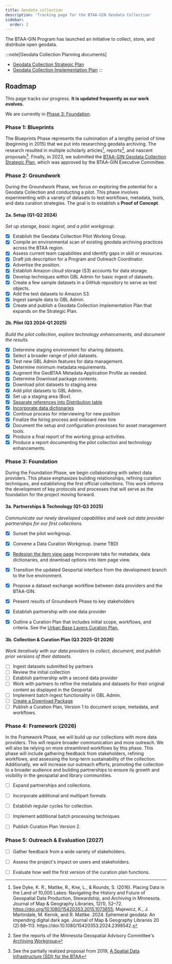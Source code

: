 ```yaml
---
title: Geodata collection
description: 'Tracking page for the BTAA-GIN Geodata Collection'
sidebar:
  order: 2
---
```


The BTAA-GIN Program has launched an initiative to collect, store, and distribute open geodata.

:::note[Geodata Collection Planning documents]
- [Geodata Collection Strategic Plan](../../library/geodata-collection-strategic-plan/)
- [Geodata Collection Implementation Plan](../../library/implementation-plan/)
:::

## Roadmap

This page tracks our progress. **It is updated frequently as our work evolves.**

We are currently in [Phase 3: Foundation](#phase-3-foundation).


### <Icon name="approve-check-circle" class='inline-icon'/>  Phase 1: Blueprints

The Blueprints Phase represents the culmination of a lengthy period of time (beginning in 2015) that we put into researching geodata archiving. The research resulted in multiple scholarly articles[^1], reports[^2], and nascent proposals[^3].  Finally, in 2023, we submitted the [BTAA-GIN Geodata Collection Strategic Plan](../../library/geodata-collection-strategic-plan/), which was approved by the BTAA-GIN Executive Committee.

[^1]: See Dyke, K. R., Mattke, R., Kne, L., & Rounds, S. (2016). Placing Data in the Land of 10,000 Lakes: Navigating the History and Future of Geospatial Data Production, Stewardship, and Archiving in Minnesota. Journal of Map & Geography Libraries, 12(1), 52–72. https://doi.org/10.1080/15420353.2015.1073655; Majewicz, K., J. Martindale, M. Kernik, and R. Mattke. 2024. Ephemeral geodata: An impending digital dark age. Journal of Map & Geography Libraries 20 (2):88–113. https://doi:10.1080/15420353.2024.2398542.
[^2]: See the reports of the Minnesota Geospatial Advisory Committee's [Archiving Workgroup](https://www.mngeo.state.mn.us/workgroup/archiving/index.html)
[^3]: See the partially realized proposal from 2019, [A Spatial Data Infrastructure (SDI) for the BTAA](../../library/btaa-sdi-2019/)


### <Icon name="approve-check-circle" class='inline-icon'/>  Phase 2: Groundwork

During the Groundwork Phase, we focus on exploring the potential for a Geodata Collection and conducting a pilot. This phase involves experimenting with a variety of datasets to test workflows, metadata, tools, and data curation strategies. The goal is to establish a **Proof of Concept**.

#### 2a. Setup (Q1-Q2 2024)

_Set up storage, basic ingest, and a pilot workgroup._

- [x] Establish the Geodata Collection Pilot Working Group.
- [x] Compile an environmental scan of existing geodata archiving practices across the BTAA region.
- [x] Assess current team capabilities and identify gaps in skill or resources.
- [x] Draft job description for a Program and Outreach Coordinator.
- [x] Advertise the position.
- [x] Establish Amazon cloud storage (S3) accounts for data storage.
- [x] Develop techniques within GBL Admin for basic ingest of datasets.
- [x] Create a few sample datasets in a GitHub repository to serve as test objects.
- [x] Add the test datasets to Amazon S3.
- [x] Ingest sample data to GBL Admin.
- [x] Create and publish a Geodata Collection Implementation Plan that expands on the Strategic Plan.

#### 2b. Pilot (Q3 2024-Q1 2025)

_Build the pilot collection, explore technology enhancements, and document the results._

- [x] Determine staging environment for sharing datasets.
- [x] Select a broader range of pilot datasets.
- [x] Test new GBL Admin features for data management.
- [x] Determine minimum metadata requirements.
- [x] Augment the GeoBTAA Metadata Application Profile as needed.
- [x] Determine Download package contents. 
- [x] Download pilot datasets to staging area
- [x] Add pilot datasets to GBL Admin.
- [x] Set up a staging area (Box).
- [x] [Separate references into Distribution table](https://github.com/geobtaa/geoblacklight_admin/milestone/2)
- [x] [Incorporate data dictionaries](https://github.com/geobtaa/geoblacklight_admin/milestone/4)
- [x] Continue process for interviewing for new position
- [x] Finalize the hiring process and onboard new hire
- [x] Document the setup and configuration processes for asset management tools.
- [x] Produce a final report of the working group activities.
- [x] Produce a report documenting the pilot collection and technology enhancements.

### <Icon name="right-arrow" class='inline-icon'/>  Phase 3: Foundation

During the Foundation Phase, we begin collaborating with select data providers. This phase emphasizes building relationships, refining curation techniques, and establishing the first official collections. This work informs the development of key protocols and processes that will serve as the foundation for the project moving forward.

#### 3a. Partnerships & Technology (Q1-Q3 2025)

*Communicate our newly developed capabilities and seek out data provider partnerships for our first collections.*

- [x] Sunset the pilot workgroup.
- [x] Convene a Data Curation Workgroup. (name TBD)
- [x] [Redesign the item view page](https://github.com/geobtaa/geoportal/milestone/24)  Incorporate tabs for metadata, data dictionaries, and download options into item page view.
- [x] Transition the updated Geoportal interface from the development branch to the live environment.
- [x] Propose a dataset exchange workflow between data providers and the BTAA-GIN.
- [x] Present results of Groundwork Phase to key stakeholders
- [x] Establish partnership with one data provider
- [x] Outline a Curation Plan that includes initial scope, workflows, and criteria. See the [Urban Base Layers Curation Plan.](../../library/urban-curation-plan/)


#### 3b. Collection & Curation Plan (Q3 2025-Q1 2026)

*Work iteratively with our data providers to collect, document, and publish prior versions of their datasets.*

- [ ] Ingest datasets submitted by partners
- [ ] Review the initial collection
- [ ] Establish partnership with a second data provider
- [ ] Work with partners to refine the metadata and datasets for their original content as displayed in the Geoportal
- [ ] Implement batch ingest functionality in GBL Admin.
- [ ] [Create a Download Package](https://github.com/geobtaa/geoblacklight_admin/milestone/3) 
- [ ] Publish a Curation Plan, Version 1 to document scope, metadata, and workflows.

### Phase 4: Framework (2026)

In the Framework Phase, we will build up our collections with more data providers. This will require broader communication and more outreach. We will also be relying on more streamlined workflows by this phase. This phase will include gathering feedback from stakeholders, refining workflows, and assessing the long-term sustainability of the collection. Additionally, we will increase our outreach efforts, promoting the collection to a broader audience and building partnerships to ensure its growth and visibility in the geospatial and library communities.

- [ ] Expand partnerships and collections.
- [ ] Incorporate additional and multipart formats
- [ ] Establish regular cycles for collection.
- [ ] Implement additional batch processing techniques
- [ ] Publish Curation Plan Version 2.


### Phase 5: Outreach & Evaluation (2027)

- [ ] Gather feedback from a wide variety of stakeholders.
- [ ] Assess the project's impact on users and stakeholders.
- [ ] Evaluate how well the first version of the curation plan functions.


